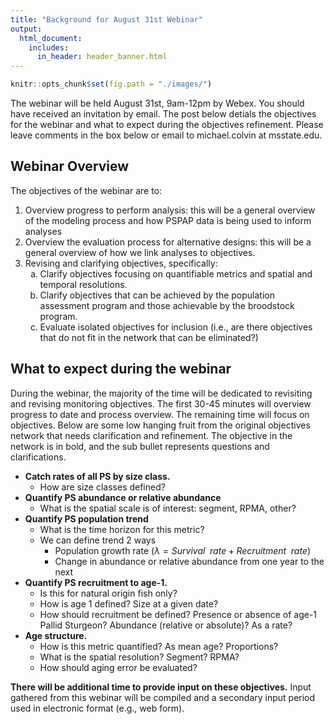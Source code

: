 ```yaml
---
title: "Background for August 31st Webinar"
output: 
  html_document:
    includes:
      in_header: header_banner.html 
---
```

<!---
rmarkdown::render_site("2017-08-28-webinar.Rmd")# build website
--->

```r
knitr::opts_chunk$set(fig.path = "./images/")
```

The webinar will be held August 31st, 9am-12pm by Webex. You should 
have received an invitation by email. The post below detials the 
objectives for the webinar and what to expect during the objectives
refinement. Please leave comments in the box below or email to 
michael.colvin at msstate.edu.

## Webinar Overview

The objectives of the webinar are to:

1. Overview progress to perform analysis: this will be a general 
overview of the modeling process and how PSPAP data is being used to 
inform analyses 
2. Overview the evaluation process for alternative designs: this will be 
a general overview of how we link analyses to objectives. 
3. Revising and clarifying objectives, specifically:
    a. Clarify objectives focusing on quantifiable metrics and 
    spatial and temporal resolutions.
    b. Clarify objectives that can be achieved by the population assessment 
    program and those achievable by the broodstock program. 
    c. Evaluate isolated objectives for inclusion (i.e., are there objectives 
    that do not fit in the network that can be eliminated?)

## What to expect during the webinar

During the webinar, the majority of the time will be dedicated to 
revisiting and revising monitoring objectives. The first 30-45 minutes 
will overview progress to date and process overview. The remaining time 
will focus on objectives. Below are some low hanging fruit from the 
original objectives network that needs clarification and refinement. The 
objective in the network is in bold, and the sub bullet represents 
questions and clarifications. 


* **Catch rates of all PS by size class.**
    * How are size classes defined?
* **Quantify PS abundance or relative abundance**
    * What is the spatial scale is of interest: segment, RPMA, other?
* **Quantify PS population trend**
    * What is the time horizon for this metric? 
    * We can define trend 2 ways
        * Population growth rate ($\lambda = Survival \enspace rate + Recruitment \enspace rate$)
        * Change in abundance or relative abundance from one year to the next
* **Quantify PS recruitment to age-1.**
    * Is this for natural origin fish only? 
    * How is age 1 defined? Size at a given date?
    * How should recruitment be defined? Presence or absence of age-1 Pallid Sturgeon? Abundance (relative or absolute)? As a rate?
* **Age structure.**
    * How is this metric quantified? As mean age? Proportions?
    * What is the spatial resolution? Segment? RPMA?
    * How should aging error be evaluated?



**There will be additional time to provide input on these objectives.** 
Input gathered from this webinar will be compiled and a secondary input 
period used in electronic format (e.g., web form). 
